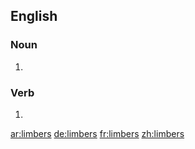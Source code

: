 ==English==

===Noun===
{{head|en|noun plural form}}

# {{plural of|limber|lang=en}}

===Verb===
{{head|en|verb form}}

# {{en-third-person singular of|limber}}

[[ar:limbers]]
[[de:limbers]]
[[fr:limbers]]
[[zh:limbers]]